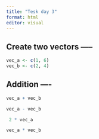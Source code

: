 ```yaml
---
title: "Tesk day 3"
format: html
editor: visual
---
```


## Create two vectors -----

```r
vec_a <- c(1, 6)
vec_b <- c(2, 4)

```

## Addition ----

```r
vec_a + vec_b
```

```r
vec_a - vec_b
```

```r
 2 * vec_a
```

```r
vec_a * vec_b
```
